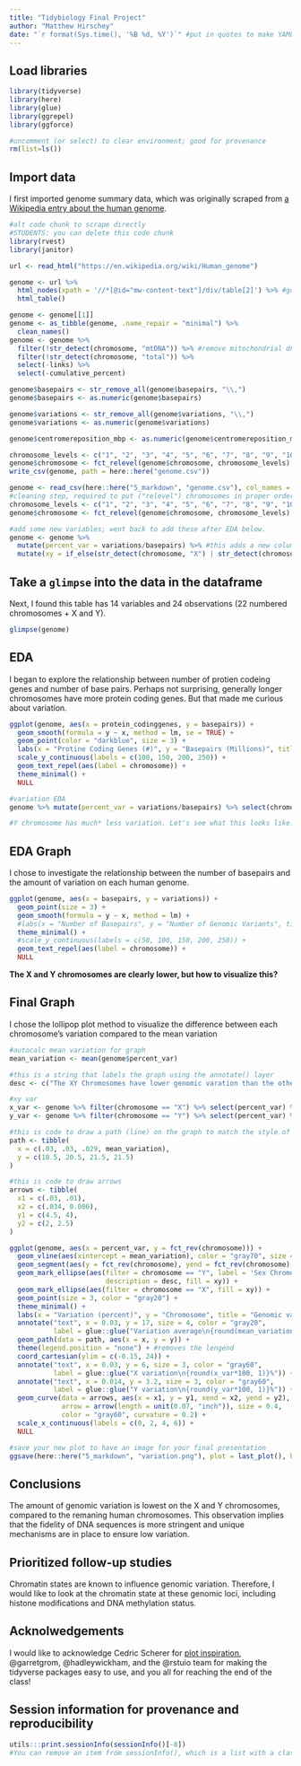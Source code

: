 ```yaml
---
title: "Tidybiology Final Project"
author: "Matthew Hirschey"
date: "`r format(Sys.time(), '%B %d, %Y')`" #put in quotes to make YAML recognize it
---
```

## Load libraries
```r
library(tidyverse)
library(here)
library(glue)
library(ggrepel)
library(ggforce)

#uncomment (or select) to clear environment; good for provenance
rm(list=ls()) 
```

## Import data
I first imported genome summary data, which was originally scraped from [a Wikipedia entry about the human genome](https://en.wikipedia.org/wiki/Human_genome). 
```r
#alt code chunk to scrape directly
#STUDENTS: you can delete this code chunk
library(rvest)
library(janitor)

url <- read_html("https://en.wikipedia.org/wiki/Human_genome")

genome <- url %>% 
  html_nodes(xpath = '//*[@id="mw-content-text"]/div/table[2]') %>% #got xpath from inspect element, copy xpath
  html_table()

genome <- genome[[1]]
genome <- as_tibble(genome, .name_repair = "minimal") %>% 
  clean_names()
genome <- genome %>% 
  filter(!str_detect(chromosome, "mtDNA")) %>% #remove mitochondrial dna
  filter(!str_detect(chromosome, "total")) %>% 
  select(-links) %>% 
  select(-cumulative_percent)

genome$basepairs <- str_remove_all(genome$basepairs, "\\,")
genome$basepairs <- as.numeric(genome$basepairs)

genome$variations <- str_remove_all(genome$variations, "\\,")
genome$variations <- as.numeric(genome$variations)

genome$centromereposition_mbp <- as.numeric(genome$centromereposition_mbp)

chromosome_levels <- c("1", "2", "3", "4", "5", "6", "7", "8", "9", "10", "11", "12", "13", "14", "15", "16", "17", "18", "19", "20", "21", "22", "X", "Y")
genome$chromosome <- fct_relevel(genome$chromosome, chromosome_levels)
write_csv(genome, path = here::here("genome.csv"))
```

```r
genome <- read_csv(here::here("5_markdown", "genome.csv"), col_names = TRUE)
#cleaning step, required to put ("relevel") chromosomes in proper order
chromosome_levels <- c("1", "2", "3", "4", "5", "6", "7", "8", "9", "10", "11", "12", "13", "14", "15", "16", "17", "18", "19", "20", "21", "22", "X", "Y")
genome$chromosome <- fct_relevel(genome$chromosome, chromosome_levels)

#add some new variables; went back to add these after EDA below.
genome <- genome %>% 
  mutate(percent_var = variations/basepairs) %>% #this adds a new column called percent_var to calculate the number of variations/basepairs
  mutate(xy = if_else(str_detect(chromosome, "X") | str_detect(chromosome, "Y"), TRUE, FALSE))  #adds a boolean for whether this is an XY chromosome or not to call them out in the graph
```

## Take a `glimpse` into the data in the dataframe
Next, I found this table has 14 variables and 24 observations (22 numbered chromosomes + X and Y).
```r
glimpse(genome)
```
  
## EDA
I began to explore the relationship between number of protien codeing genes and number of base pairs. Perhaps not surprising, generally longer chromosomes have more protein coding genes. But that made me curious about variation.
```r
ggplot(genome, aes(x = protein_codinggenes, y = basepairs)) +
  geom_smooth(formula = y ~ x, method = lm, se = TRUE) +
  geom_point(color = "darkblue", size = 3) +
  labs(x = "Protine Coding Genes (#)", y = "Basepairs (Millions)", title = "Longer chromosomes have more protein coding genes in humans", subtitle = "Number of basepairs compared to protein coding genes for each chromosome", caption = "Data from Wikipedia | Plot from @matthewhirschey") +
  scale_y_continuous(labels = c(100, 150, 200, 250)) +
  geom_text_repel(aes(label = chromosome)) +
  theme_minimal() +
  NULL

#variation EDA
genome %>% mutate(percent_var = variations/basepairs) %>% select(chromosome, percent_var) %>% arrange(percent_var)

#Y chromosome has much* less variation. Let's see what this looks like...
```
  
## EDA Graph  
I chose to investigate the relationship between the number of basepairs and the amount of variation on each human genome. 
```r
ggplot(genome, aes(x = basepairs, y = variations)) +
  geom_point(size = 3) +
  geom_smooth(formula = y ~ x, method = lm) +
  #labs(x = "Number of Basepairs", y = "Number of Genomic Variants", title = "Genomic Variaion is lowest on the human X and Y chromosomes", subtitle = "Comparison ", caption = "Data from Wikipedia | Plot from @hirscheylab") +
  theme_minimal() +
  #scale_y_continuous(labels = c(50, 100, 150, 200, 250)) +
  geom_text_repel(aes(label = chromosome)) +
  NULL
```
  
**The X and Y chromosomes are clearly lower, but how to visualize this?**  
  
## Final Graph
I chose the lollipop plot method to visualize the difference between each chromosome's variation compared to the mean variation
```r
#autocalc mean variation for graph
mean_variation <- mean(genome$percent_var)

#this is a string that labels the graph using the annotate() layer
desc <- c("The XY Chromosomes have lower genomic varation than the others")

#xy var
x_var <- genome %>% filter(chromosome == "X") %>% select(percent_var) %>% pull()
y_var <- genome %>% filter(chromosome == "Y") %>% select(percent_var) %>% pull()

#this is code to draw a path (line) on the graph to match the style of ggforce()
path <- tibble(
  x = c(.03, .03, .029, mean_variation),
  y = c(18.5, 20.5, 21.5, 21.5)
)

#this is code to draw arrows
arrows <- tibble(
  x1 = c(.03, .01),
  x2 = c(.034, 0.006),
  y1 = c(4.5, 4),
  y2 = c(2, 2.5)
)

ggplot(genome, aes(x = percent_var, y = fct_rev(chromosome))) +
  geom_vline(aes(xintercept = mean_variation), color = "gray70", size = 0.6) +
  geom_segment(aes(y = fct_rev(chromosome), yend = fct_rev(chromosome), x = mean_variation, xend = percent_var), size = 0.4, color = "gray70") +
  geom_mark_ellipse(aes(filter = chromosome == "Y", label = 'Sex Chromosomes', 
                        description = desc, fill = xy)) +
  geom_mark_ellipse(aes(filter = chromosome == "X", fill = xy)) +
  geom_point(size = 3, color = "gray20") +
  theme_minimal() +
  labs(x = "Variation (percent)", y = "Chromosome", title = "Genomic variaion is lowest on the human X and Y chromosomes", subtitle = "Comparing number of variations to number of base pairs on human chromosomes", caption = "Data from Wikipedia | Plot from @matthewhirschey") +
  annotate("text", x = 0.03, y = 17, size = 4, color = "gray20",
           label = glue::glue("Variation average\n{round(mean_variation*100, 1)}%")) +
  geom_path(data = path, aes(x = x, y = y)) +
  theme(legend.position = "none") + #removes the lengend
  coord_cartesian(ylim = c(-0.15, 24)) +
  annotate("text", x = 0.03, y = 6, size = 3, color = "gray60",
           label = glue::glue("X variation\n{round(x_var*100, 1)}%")) +
  annotate("text", x = 0.014, y = 3.2, size = 3, color = "gray60",
           label = glue::glue("Y variation\n{round(y_var*100, 1)}%")) +
  geom_curve(data = arrows, aes(x = x1, y = y1, xend = x2, yend = y2),
             arrow = arrow(length = unit(0.07, "inch")), size = 0.4,
             color = "gray60", curvature = 0.2) +
  scale_x_continuous(labels = c(0, 2, 4, 6)) +
  NULL

#save your new plot to have an image for your final presentation
ggsave(here::here("5_markdown", "variation.png"), plot = last_plot(), height = 5, width = 7, units = "in", dpi = 300) #plan on changing the width:height ratio for your own plot
```

## Conclusions
The amount of genomic variation is lowest on the X and Y chromosomes, compared to the remaning human chromosomes. This observation implies that the fidelity of DNA sequences is more stringent and unique mechanisms are in place to ensure low variation.  
  
## Prioritized follow-up studies
Chromatin states are known to influence genomic variation. Therefore, I would like to look at the chromatin state at these genomic loci, including histone modifications and DNA methylation status.

## Acknolwedgements
I would like to acknowledge Cedric Scherer for [plot inspiration](https://cedricscherer.netlify.com/2019/05/17/the-evolution-of-a-ggplot-ep.-1/), @garretgrom, @hadleywickham, and the @rstuio team for making the tidyverse packages easy to use, and you all for reaching the end of the class!

## Session information for provenance and reproducibility
```r
utils:::print.sessionInfo(sessionInfo()[-8]) 
#You can remove an item from sessionInfo(), which is a list with a class attribute, by printing the resulting object omitting one of the list items (omitted list of packages installed, but not loaded)
```

